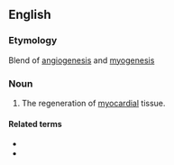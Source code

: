 ==English==

===Etymology===
Blend of [[angiogenesis]] and [[myogenesis]]

===Noun===
{{en-noun|-}}

# {{label|en|medicine}} The regeneration of [[myocardial]] tissue.

====Related terms====
* {{l|en|angiomyogenic}}
* {{l|en|angioneogenesis}}